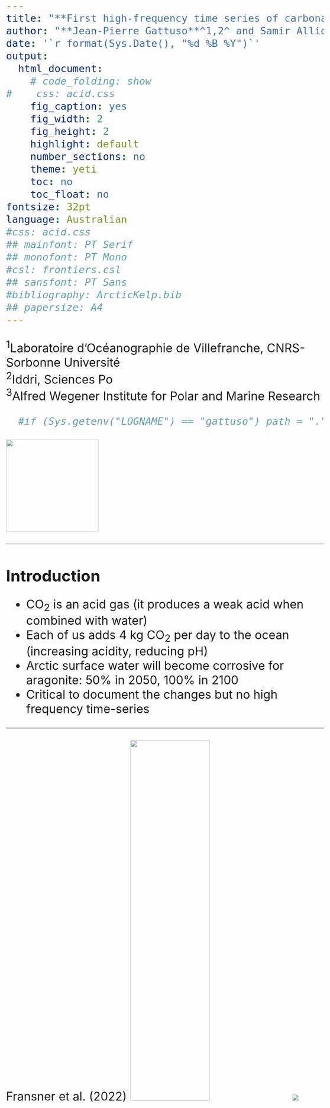 ```yaml
---
title: "**First high-frequency time series of carbonate chemistry in the Arctic**" 
author: "**Jean-Pierre Gattuso**^1,2^ and Samir Alliouane^1^ and Philipp Fisher^3^"
date: '`r format(Sys.Date(), "%d %B %Y")`'
output:
  html_document:
    # code_folding: show
#    css: acid.css
    fig_caption: yes
    fig_width: 2
    fig_height: 2
    highlight: default    
    number_sections: no
    theme: yeti
    toc: no
    toc_float: no
fontsize: 32pt
language: Australian
#css: acid.css
## mainfont: PT Serif  
## monofont: PT Mono
#csl: frontiers.csl
## sansfont: PT Sans
#bibliography: ArcticKelp.bib
## papersize: A4
---
```

<!-- <style type="text/css"> -->
<!-- .main-container { -->
<!--   max-width: 100% !important; -->
<!--   margin: auto; -->
<!-- } -->
</style>
<style type="text/css">
.main-container {
  max-width: 100% !important;
  margin: auto;
}
body{
  font-size: 24pt;
}
h1,h2,h3,h4,h5,h6{
  font-size: 32pt;
}
</style>

^1^Laboratoire d'Océanographie de Villefranche, CNRS-Sorbonne Université\
^2^Iddri, Sciences Po\
^3^Alfred Wegener Institute for Polar and Marine Research\

```r
  #if (Sys.getenv("LOGNAME") == "gattuso") path = "."
```

![](images/AWIPEV-Logo.jpg){width="250px"}

***
# **Introduction**

- CO<sub>2</sub> is an acid gas (it produces a weak acid when combined with water)
- Each of us adds 4 kg CO<sub>2</sub> per day to the ocean (increasing acidity, reducing pH)
- Arctic surface water will become corrosive for aragonite: 50% in 2050, 100% in 2100
- Critical to document the changes but no high frequency time-series

***

Fransner et al. (2022)
![ ](images/map_fransner.png){width="50%"}
![ ](images/pH_fransner.png)

***

# **Instruments installed** 

- Water pumped from 12 m water depth at Ny-Ålesund
- **July 2015**: Two pCO<sub>2</sub> sensors rotating every year (in FerryBox, 1 min) 
- **February 2016**: Total alkalinity analyser (in FerryBox, 90 min) but lots of technical issues
- For calibration and quality insurance: weekly discrete samples for high-precision measurements of dissolved inorganic carbon and total alkalinity
- **August 2017**: pH measurements
  - Continuous measurements in fjord water (seaFET)
  - DURAFET pH sensor in the FerryBox
  - Discrete pH samples once a month for calibration
- Regular maintenance twice a year (except during the Covid-19 pandemic)
- Came to an end in December 2021

## **Instruments in the FerryBox**
![ ](images/container.png)

![ ](images/ferrybox.jpg)

## seaFET pH on the REMOS
![ ](images/seafet.png)

***

## No longer in real-time: https://awipev-co2.obs-vlfr.fr
![ ](images/web_page.png)

***

## **Availability of data**
Many challenges:

- extreme environmental conditions
- frozen pipes
- damages resulting from icebergs pounding on the field instruments
- weeks to months waiting for warmer temperatures to deice or to fly technical staff, including divers
- No access for extended periods of time during the Covid-19 pandemic

Nevertheless:
- data usable 50 to 76% of the time during the period of measurement
- pCO<sub>2</sub> and pH data are available throughout the year and well distributed across months, including winter months

![ ](figures/availability.png){ width=70% }

***

## **Time series of key variables**
![ ](figures/time_series.png)

